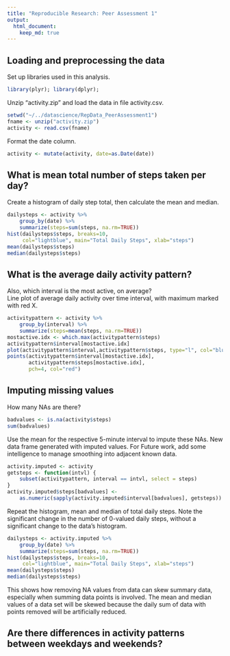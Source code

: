 ```yaml
---
title: "Reproducible Research: Peer Assessment 1"
output: 
  html_document:
    keep_md: true
---
```



## Loading and preprocessing the data
Set up libraries used in this analysis.
```r
library(plyr); library(dplyr); 
```

Unzip "activity.zip" and load the data in file activity.csv.
```r
setwd("~/../datascience/RepData_PeerAssessment1")
fname <- unzip("activity.zip")
activity <- read.csv(fname)
```

Format the date column.
```r
activity <- mutate(activity, date=as.Date(date))
```

## What is mean total number of steps taken per day?
Create a histogram of daily step total, then calculate the mean and median.
```r
dailysteps <- activity %>% 
    group_by(date) %>% 
    summarize(steps=sum(steps, na.rm=TRUE)) 
hist(dailysteps$steps, breaks=10,
     col="lightblue", main="Total Daily Steps", xlab="steps")
mean(dailysteps$steps)
median(dailysteps$steps)
```

## What is the average daily activity pattern?
Also, which interval is the most active, on average?  
Line plot of average daily activity over time interval, with maximum marked with red X.
```r
activitypattern <- activity %>%
    group_by(interval) %>%
    summarize(steps=mean(steps, na.rm=TRUE))
mostactive.idx <- which.max(activitypattern$steps)
activitypattern$interval[mostactive.idx]
plot(activitypattern$interval,activitypattern$steps, type="l", col="blue")
points(activitypattern$interval[mostactive.idx], 
       activitypattern$steps[mostactive.idx], 
       pch=4, col="red")
```

## Imputing missing values
How many NAs are there?
```r
badvalues <- is.na(activity$steps)
sum(badvalues)
```

Use the mean for the respective 5-minute interval to impute these NAs. New data frame generated with imputed values. For Future work, add some intelligence to manage smoothing into adjacent known data.
```r
activity.imputed <- activity
getsteps <- function(intvl) {
    subset(activitypattern, interval == intvl, select = steps)
}
activity.imputed$steps[badvalues] <- 
    as.numeric(sapply(activity.imputed$interval[badvalues], getsteps))
```

Repeat the histogram, mean and median of total daily steps. Note the significant change in the number of 0-valued daily steps, without a significant change to the data's histogram. 
```r
dailysteps <- activity.imputed %>% 
    group_by(date) %>% 
    summarize(steps=sum(steps, na.rm=TRUE)) 
hist(dailysteps$steps, breaks=10,
     col="lightblue", main="Total Daily Steps", xlab="steps")
mean(dailysteps$steps)
median(dailysteps$steps)
```

This shows how removing NA values from data can skew summary data, especially when summing data points is involved. The mean and median values of a data set will be skewed  because the daily sum of data with points removed will be artificially reduced.

## Are there differences in activity patterns between weekdays and weekends?
